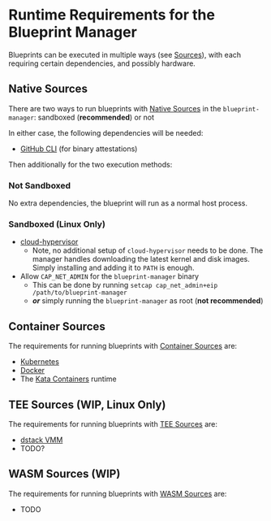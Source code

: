 # Runtime Requirements for the Blueprint Manager

Blueprints can be executed in multiple ways (see [Sources](/developers/deployment/sources/introduction)), with each requiring
certain dependencies, and possibly hardware.

## Native Sources

There are two ways to run blueprints with [Native Sources](/developers/deployment/sources/native) in the
`blueprint-manager`: sandboxed (**recommended**) or not

In either case, the following dependencies will be needed:

- [GitHub CLI] (for binary attestations)

Then additionally for the two execution methods:

### Not Sandboxed

No extra dependencies, the blueprint will run as a normal host process.

### Sandboxed (**Linux Only**)

- [cloud-hypervisor]
  - Note, no additional setup of `cloud-hypervisor` needs to be done. The manager handles downloading the latest kernel
    and disk images. Simply installing and adding it to `PATH` is enough.
- Allow `CAP_NET_ADMIN` for the `blueprint-manager` binary
  - This can be done by running `setcap cap_net_admin+eip /path/to/blueprint-manager`
  - **_or_** simply running the `blueprint-manager` as root (**not recommended**)

## Container Sources

The requirements for running blueprints with [Container Sources](/developers/deployment/sources/container) are:

- [Kubernetes]
- [Docker]
- The [Kata Containers] runtime

## TEE Sources (WIP, **Linux Only**)

The requirements for running blueprints with [TEE Sources](/developers/deployment/sources/tee) are:

- [dstack VMM]
- TODO?

## WASM Sources (WIP)

The requirements for running blueprints with [WASM Sources](/developers/deployment/sources/wasm) are:

- TODO

[GitHub CLI]: https://cli.github.com/
[cloud-hypervisor]: https://www.cloudhypervisor.org/
[Kubernetes]: https://kubernetes.io/
[Docker]: https://www.docker.com/get-started/
[Kata Containers]: https://katacontainers.io/
[dstack VMM]: https://github.com/Dstack-TEE/dstack/tree/master?tab=readme-ov-file#-getting-started
